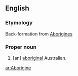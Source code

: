 {{see|aborigine}}
==English==

===Etymology===
Back-formation from [[Aborigines]]

===Proper noun===
{{en-proper noun}}

# [an] [[aboriginal]] Australian.

[[ar:Aborigine]]